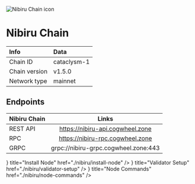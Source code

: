 
![Nibiru Chain icon](/icons/nibiruIcon.png)

# Nibiru Chain

| Info | Data |
| :------------      | :----------      |
| Chain ID           | cataclysm-1      |
| Chain version      | v1.5.0  |
| Network type       | mainnet   |

## Endpoints

| Nibiru Chain         | Links                               |
| :------------      | :----------:                        |
| REST API           | https://nibiru-api.cogwheel.zone      |
| RPC                | https://nibiru-rpc.cogwheel.zone      |
| GRPC               | grpc://nibiru-grpc.cogwheel.zone:443  |

<Cards>
  <Card
    icon={<ChevronRightIcon />}
    title="Install Node"
    href="./nibiru/install-node"
  />
  <Card
    icon={<ChevronRightIcon />}
    title="Validator Setup"
    href="./nibiru/validator-setup"
  />
  <Card
    icon={<ChevronRightIcon />}
    title="Node Commands"
    href="./nibiru/node-commands"
  />
</Cards>